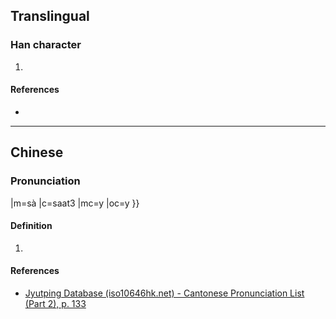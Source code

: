 {{character info/new}}
==Translingual==

===Han character===
{{Han char|rn=75|rad=木|as=14|sn=18|four=|canj=DTBF|ids=⿰木蔡}}

# {{defn|Han|sort=木14}}

====References====
* {{Han ref|kx=0560.040|dkj=15797|hdz=21312.060|uh=6AD2|ud=27346}}

----

==Chinese==
{{zh-forms}}

===Pronunciation===
{{yue-hanzi|jyut=[[saat3]]|y=saat3}}
|m=sà
|c=saat3
|mc=y
|oc=y
}}

====Definition====
# {{defn|lang=yue|sort=木15}}

====References====
* [http://www.iso10646hk.net/jp/document/download.jsp Jyutping Database (iso10646hk.net) - Cantonese Pronunciation List (Part 2), p. 133]